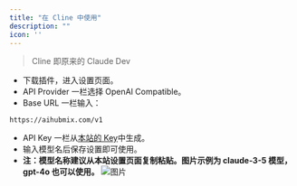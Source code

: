 ```yaml
---
title: "在 Cline 中使用"
description: ""
icon: ''
---
```


> Cline 即原来的 Claude Dev

- 下载插件，进入设置页面。  
- API Provider 一栏选择 OpenAl Compatible。  
- Base URL 一栏输入：
```
https://aihubmix.com/v1
```
- API Key 一栏从[本站的 Key](https://aihubmix.com/token)中生成。  
- 输入模型名后保存设置即可使用。
- **注：模型名称建议从本站设置页面复制粘贴。图片示例为 claude-3-5 模型，gpt-4o 也可以使用。**
![图片](../media/cdev.png) 
